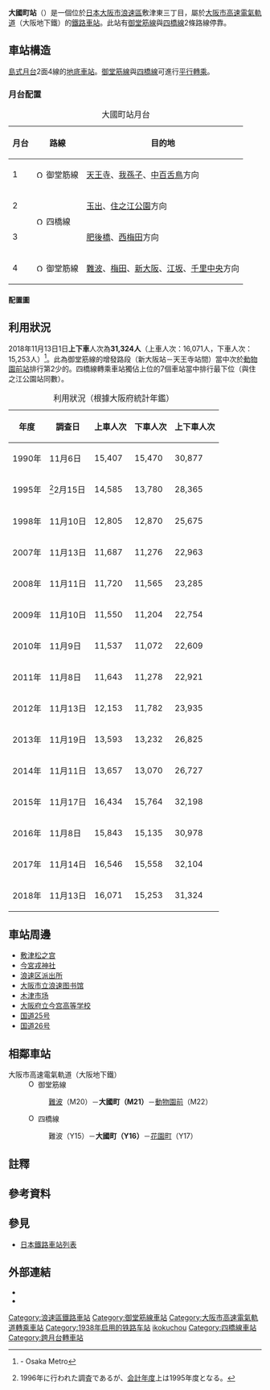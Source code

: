 {{NoteTA |G1=Railway |G2=Transport
|1=zh-cn:大国町站;zh-hk:大國町站;zh-tw:大國町車站;
|2=zh-cn:地铁; zh-hk:地鐵; zh-mo:地鐵; zh-sg:地铁; zh-tw:地下鐵;
}}
{{日本車站資訊
|公司色 = #33328b
|站名 = 大國町站
|圖片 = Osaka Subway Daikokucho Station 01.jpg
|圖片說明 = 月台（2008年8月）{{更新|1=圖片|time=2020-06-28T14:55:55+00:00}}
|日文原名 = 大国町
|平假名 = だいこくちょう
|羅馬拼音 = Daikokuchō
|所在地 = {{JPN}}[[大阪府|大阪府]][[大阪市|大阪市]][[浪速區|浪速區]]敷津東三丁目
|車站構造 = [[地下車站|地下車站]]
|月台配置 = 2面4線 [[島式月台|島式月台]]
|啟用年月日 = 1938年4月21日
|廢站年月日 = 
|乘客人數 = 16,434
|上下車人次 = 32,198
|統計年度 = 2015年
|轉車 = 
|備註 = 
|adjacent = {{Adjacent stations|system=大阪市高速電氣軌道
|line1=M|left1=難波|right1=動物園前|note-left1=M20<br />1.2km|note-mid1={{車站編號s|#e5171f|#fff|M21}}<br />距離[[江坂站|江坂]]11.7km<br />距離[[千里中央站|千里中央]]17.6km|note-right1=M22<br />1.2km
|line2=Y|left2=難波|right2=花園町|note-left2=Y15<br />1.2km|note-mid2={{車站編號s|#0078ba|#fff|Y16}}<br />距離[[西梅田站|西梅田]]5.3km|note-right2=Y17<br />1.3km}}
}}
'''大國町站'''（{{jpn|j=大国町駅|hg=だいこくちょうえき|rm=Daikokuchō eki|f=y}}）是一個位於[[日本|日本]][[大阪市|大阪市]][[浪速區|浪速區]]敷津東三丁目，屬於[[大阪市高速電氣軌道|大阪市高速電氣軌道]]（大阪地下鐵）的[[鐵路車站|鐵路車站]]。此站有[[御堂筋線|御堂筋線]]與[[四橋線|四橋線]]2條路線停靠。

== 車站構造 ==
[[島式月台|島式月台]]2面4線的[[地底車站|地底車站]]。[[御堂筋線|御堂筋線]]與[[四橋線|四橋線]]可進行[[跨月台轉車站|平行轉乘]]。
=== 月台配置 ===
{| class="wikitable"
|+ 大國町站月台
|-
!月台!!路線!!目的地
|-
! 1
| [[File:Osaka_Metro_Midosuji_line_symbol.svg|15px]] 御堂筋線
| [[天王寺站|天王寺]]、[[我孫子站_(大阪府)|我孫子]]、[[中百舌鳥站|中百舌鳥]]方向
|-
! 2
|rowspan=2| [[File:Osaka_Metro_Yotsubashi_line_symbol.svg|15px]] 四橋線
| [[玉出站|玉出]]、[[住之江公園站|住之江公園]]方向
|-
! 3
| [[肥後橋站|肥後橋]]、[[西梅田站|西梅田]]方向
|-
! 4
| [[File:Osaka_Metro_Midosuji_line_symbol.svg|15px]] 御堂筋線
| [[難波站_(大阪市高速電氣軌道)|難波]]、[[梅田站_(大阪市高速電氣軌道)|梅田]]、[[新大阪站|新大阪]]、[[江坂站|江坂]]、[[千里中央站|千里中央]]方向
|}
==== 配置圖 ====
{{車站配線圖|image=Rail Tracks map Osaka Municipal Subway Daikokucho Station.svg
|title=大阪市營地下鐵 大國町站 站內配線略圖
|width=330px
|up=御堂筋線<br />[[天王寺站|天王寺]]、[[中百舌鳥站|中百舌鳥]]方向|up-align=right
|left=[[御堂筋線|御堂筋線]]<br />[[梅田站_(大阪市高速電氣軌道)|梅田]]、[[千里中央站|千里中央]]方面向<br /><br />[[四橋線|四橋線]]<br />[[西梅田站|西梅田]]方向<br />←|left-valign=middle
|right=四橋線<br />[[花園町站|花園町]]、[[住之江公園站|住之江公園]]方向|right-valign=middle
|down=|down-align=
|source=<ref>[[川島令三|川島令三]]、『[[全国鉄道事情大研究|全国鉄道事情大研究]] - 大阪都心部・奈良篇』{{ISBN|978-4-7942-0498-1}}、76p、[[草思社|草思社]]、1993</ref>、<ref>「特集 短絡線ミステリー6」、『[[鉄道ファン_(雑誌)|鉄道ファン]]』、通巻第502号 2003年2月号、16p、[[交友社|交友社]]、2003</ref>、<ref>井上孝司　『配線略図で広がる鉄の世界 － 路線を読み解く&作る本』　{{ISBN|978-4-7980-2200-0}}、[[秀和システム|秀和システム]]、176p.、2009</ref>
|note=}}
== 利用狀況 ==
2018年11月13日1日'''上下車'''人次為'''31,324人'''（上車人次：16,071人，下車人次：15,253人）<ref>{{PDFlink|[https://www.osakametro.co.jp/company/library/100331_research/20181113_subway_nt.pdf 路線別乗降人員（2018年11月13日 交通調査）]}} - Osaka Metro</ref>。此為御堂筋線的增發路段（新大阪站－天王寺站間）當中次於[[動物園前站|動物園前站]]排行第2少的。四橋線轉乘車站獨佔上位的7個車站當中排行最下位（與住之江公園站同數）。
{|class="wikitable" style="text-align:right"
|+利用狀況（根據大阪府統計年鑑）
!年度!!調查日!!上車人次!!下車人次!!上下車人次
|-
|1990年
|11月{{0}}6日
|15,407||15,470||30,877
|-
|1995年
|<ref group="注">1996年に行われた調査であるが、[[会計年度|会計年度]]上は1995年度となる。</ref>2月15日
|14,585||13,780||28,365
|-
|1998年
|11月10日
|12,805||12,870||25,675
|-
|2007年
|11月13日
|11,687||11,276||22,963
|-
|2008年
|11月11日
|11,720||11,565||23,285
|-
|2009年
|11月10日
|11,550||11,204||22,754
|-
|2010年
|11月{{0}}9日
|11,537||11,072||22,609
|-
|2011年
|11月{{0}}8日
|11,643||11,278||22,921
|-
|2012年
|11月13日
|12,153||11,782||23,935
|-
|2013年
|11月19日
|13,593||13,232||26,825
|-
|2014年
|11月11日
|13,657||13,070||26,727
|-
|2015年
|11月17日
|16,434||15,764||32,198
|-
|2016年
|11月{{0}}8日
|15,843||15,135||30,978
|-
|2017年
|11月14日
|16,546||15,558||32,104
|-
|2018年
|11月13日
|16,071||15,253||31,324
|}

== 車站周邊 ==
*[[敷津松之宫|敷津松之宫]]
*[[今宮戎神社|今宮戎神社]]
*[[浪速区派出所|浪速区派出所]]
*[[大阪市立浪速图书馆|大阪市立浪速图书馆]]
*[[木津市场|木津市场]]
*[[大阪府立今宫高等学校|大阪府立今宫高等学校]]
*[[国道25号|国道25号]]
*[[国道26号|国道26号]]
== 相鄰車站 ==
; 大阪市高速電氣軌道（大阪地下鐵）
: [[File:Osaka_Metro_Midosuji_line_symbol.svg|15px]] 御堂筋線
:: [[難波站_(大阪市高速電氣軌道)|難波]]（M20）－'''大國町（M21）'''－[[動物園前站|動物園前]]（M22）
: [[File:Osaka_Metro_Yotsubashi_line_symbol.svg|15px]] 四橋線
:: 難波（Y15）－'''大國町（Y16）'''－[[花園町站|花園町]]（Y17）

== 註釋 ==
{{Reflist|group="注"}}

==  參考資料 ==
{{reflist}}

== 參見 ==
* [[日本鐵路車站列表|日本鐵路車站列表]]

== 外部連結 ==
* {{外部連結/大阪市高速電氣軌道車站|M21|大國町|御堂筋線}}
* {{外部連結/大阪市高速電氣軌道車站|Y16|大國町|四橋線}}

{{御堂筋線、南北線}}
{{四橋線}}
{{Coord|34|39|21.86|N|135|29|52.09|E|format=dms|display=title|region:JP_type:railwaystation}}
{{DEFAULTSORT:Daikokucho}}
[[Category:浪速區鐵路車站|Category:浪速區鐵路車站]]
[[Category:御堂筋線車站|Category:御堂筋線車站]]
[[Category:大阪市高速電氣軌道轉乘車站|Category:大阪市高速電氣軌道轉乘車站]]
[[Category:1938年启用的铁路车站|Category:1938年启用的铁路车站]]
[[Category:日本鐵路車站_Da|ikokuchou]]
[[Category:四橋線車站|Category:四橋線車站]]
[[Category:跨月台轉車站|Category:跨月台轉車站]]